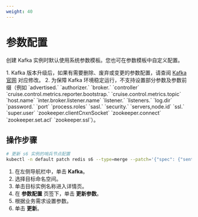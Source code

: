 ```yaml
---
weight: 40
---
```


# 参数配置

创建 Kafka 实例时默认使用系统参数模板。您也可在参数模板中自定义配置。

<Directive type="tip" title="注意事项">
1. Kafka 版本升级后，如果有需要删除、废弃或变更的参数配置，请查阅 <a href="https://kafka.apache.org/documentation" target="_blank">Kafka 官网</a> 对应修改。
2. 为保障 Kafka 环境稳定运行，不支持设置部分参数及参数前缀（例如 `advertised.`
`authorizer.`
`broker.`
`controller`
`cruise.control.metrics.reporter.bootstrap.`
`cruise.control.metrics.topic`
`host.name`
`inter.broker.listener.name`
`listener.`
`listeners.`
`log.dir`
`password.`
`port`
`process.roles`
`sasl.`
`security.`
`servers,node.id`
`ssl.`
`super.user`
`zookeeper.clientCnxnSocket`
`zookeeper.connect`
`zookeeper.set.acl`
`zookeeper.ssl`）。

</Directive>

## 操作步骤

<Tabs>

<Tab label="CLI">


```bash
# 更新 s6 实例的哨兵节点配置
kubectl -n default patch redis s6 --type=merge --patch='{"spec": {"sentinel": {"monitorConfig": {"down-after-milliseconds":"30000","failover-timeout":"180000","parallel-syncs":"1"}}}}'
```

</Tab>


<Tab label="Web Console">

1. 在左侧导航栏中，单击 **Kafka**。
2. 选择目标命名空间。
3. 单击目标实例名称进入详情页。
4. 在 **参数配置** 页签下，单击 **更新参数**。
5. 根据业务需求设置参数。
6. 单击 **更新**。

</Tab>

</Tabs>
